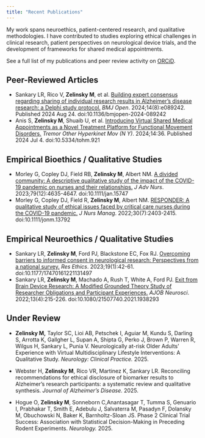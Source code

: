```yaml
---
title: "Recent Publications"
---
```


My work spans neuroethics, patient-centered research, and qualitative methodologies. I have contributed to studies exploring ethical challenges in clinical research, patient perspectives on neurological device trials, and the development of frameworks for shared medical appointments.

See a full list of my publications and peer review activity on [ORCiD](https://orcid.org/0000-0001-6964-8794).

## Peer-Reviewed Articles

-   Sankary LR, Rico V, **Zelinsky M**, et al. [Building expert consensus regarding sharing of individual research results in Alzheimer's disease research: a Delphi study protocol.](https://europepmc.org/articles/PMC11344503) *BMJ Open*. 2024;14(8):e089242. Published 2024 Aug 24. doi:10.1136/bmjopen-2024-089242
-   Anis S, **Zelinsky M**, Shuaib U, et al. [Introducing Virtual Shared Medical Appointments as a Novel Treatment Platform for Functional Movement Disorders.](https://tremorjournal.org/articles/10.5334/tohm.921) *Tremor Other Hyperkinet Mov (N Y)*. 2024;14:36. Published 2024 Jul 4. doi:10.5334/tohm.921

## Empirical Bioethics / Qualitative Studies

-   Morley G, Copley DJ, Field RB, **Zelinsky M**, Albert NM. [A divided community: A descriptive qualitative study of the impact of the COVID-19 pandemic on nurses and their relationships.](https://doi.org/10.1111/jan.15747) *J Adv Nurs*. 2023;79(12):4635-4647. doi:10.1111/jan.15747
-   Morley G, Copley DJ, Field R, **Zelinsky M**, Albert NM. [RESPONDER: A qualitative study of ethical issues faced by critical care nurses during the COVID-19 pandemic.](https://doi.org/10.1111/jonm.13792) *J Nurs Manag*. 2022;30(7):2403-2415. doi:10.1111/jonm.13792

## Empirical Neuroethics / Qualitative Studies

-   Sankary LR, **Zelinsky M**, Ford PJ, Blackstone EC, Fox RJ. [Overcoming barriers to informed consent in neurological research: Perspectives from a national survey.](https://doi.org/10.1177/17470161221131497) *Res Ethics*. 2023;19(1):42-61. doi:10.1177/17470161221131497
-   Sankary LR, **Zelinsky M**, Machado A, Rush T, White A, Ford PJ. [Exit from Brain Device Research: A Modified Grounded Theory Study of Researcher Obligations and Participant Experiences.](https://doi.org/10.1080/21507740.2021.1938293) *AJOB Neurosci*. 2022;13(4):215-226. doi:10.1080/21507740.2021.1938293

## Under Review

-   **Zelinsky M,** Taylor SC, Lioi AB, Petschek I, Aguiar M, Kundu S, Darling S, Arrotta K, Gallgher L, Supan A, Shipta G, Perko J, Brown P, Warren R, Wilgus H, Sankary L, Punia V. Neurologically at-risk Older Adults' Experience with Virtual Multidisciplinary Lifestyle Interventions: A Qualitative Study. *Neurology: Clinical Practice.* 2025.

-   Webster H, **Zelinsky M**, Rico VR, Martinez K, Sankary LR. Reconciling recommendations for ethical disclosure of biomarker results to Alzheimer’s research participants: a systematic review and qualitative synthesis. *Journal of Alzheimer's Disease.* 2025.

-   Hogue O, **Zelinsky M**, Sonneborn C,Anantasagar T, Tumma S, Genuario I, Prabhakar T, Smith E, Adebulu J, Salvaterra M, Pasadyn F, Dolansky M, Obuchowski N, Baker K, Barnholtz-Sloan JS. Phase 2 Clinical Trial Success: Association with Statistical Decision-Making in Preceding Rodent Experiments. *Neurology.* 2025.
